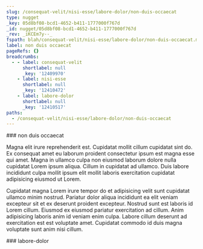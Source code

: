 ```yaml
---
slug: /consequat-velit/nisi-esse/labore-dolor/non-duis-occaecat
type: nugget
_key: 05d8bf08-bcd1-4652-b411-1777000f767d
_id: nugget/05d8bf08-bcd1-4652-b411-1777000f767d
_rev: _iKCEm7y--_
fspath: blah/consequat-velit/nisi-esse/labore-dolor/non-duis-occaecat.md
label: non duis occaecat
pageRefs: {}
breadcrumbs:
  - - label: consequat-velit
      shortlabel: null
      _key: '12409970'
    - label: nisi-esse
      shortlabel: null
      _key: '12410472'
    - label: labore-dolor
      shortlabel: null
      _key: '12410517'
paths:
  - /consequat-velit/nisi-esse/labore-dolor/non-duis-occaecat
---
```


<NuggetArea>
<Nugget slug="/consequat-velit/nisi-esse/labore-dolor/non-duis-occaecat" type="nugget" _key="05d8bf08-bcd1-4652-b411-1777000f767d" _id="nugget/05d8bf08-bcd1-4652-b411-1777000f767d" _rev="_iKCEm7y--_" fspath="blah/consequat-velit/nisi-esse/labore-dolor/non-duis-occaecat.md" label="non duis occaecat" paths="/consequat-velit/nisi-esse/labore-dolor/non-duis-occaecat">
<NuggetBody>
### non duis occaecat

Magna elit irure reprehenderit est. Cupidatat mollit cillum cupidatat sint do. Ex consequat amet eu laborum proident consectetur ipsum est magna esse qui amet. Magna in ullamco culpa non eiusmod laborum dolore nulla cupidatat Lorem ipsum aliqua. Cillum in cupidatat ad ullamco. Duis labore incididunt culpa mollit ipsum elit mollit laboris exercitation cupidatat adipisicing eiusmod ut Lorem.

Cupidatat magna Lorem irure tempor do et adipisicing velit sunt cupidatat ullamco minim nostrud. Pariatur dolor aliqua incididunt ea elit veniam excepteur sit et ex deserunt proident excepteur. Nostrud sunt est laboris id Lorem cillum. Eiusmod ex eiusmod pariatur exercitation ad cillum. Anim adipisicing laboris anim id veniam enim culpa. Labore cillum deserunt ad exercitation est est voluptate amet. Cupidatat commodo id duis magna voluptate sunt anim nisi cillum.

</NuggetBody>
<Breadcrumbs>
<Crumbs>
<Crumb _key="12409970" label="consequat-velit" /><Crumb _key="12410472" label="nisi-esse" /><Crumb _key="12410517" label="labore-dolor" />
</Crumbs>
</Breadcrumbs>
</Nugget>

<NuggetsInbound>
</NuggetsInbound>
<NuggetsOutbound>
</NuggetsOutbound>
</NuggetArea>
<PassagesInbound>
<Passage direction="inbound" type="passage" _key="12410517" _id="passage/12410517" _rev="_iKCEm7u--A" label="labore-dolor" passage="labore-dolor" fspath="blah/consequat-velit/nisi-esse/labore-dolor" paths="/consequat-velit/nisi-esse/labore-dolor" slug="/consequat-velit/nisi-esse/labore-dolor">
<NuggetBody>
### labore-dolor

</NuggetBody>
<Breadcrumbs>
<Crumbs>
<Crumb _key="12409970" label="consequat-velit" /><Crumb _key="12410472" label="nisi-esse" />
</Crumbs>
</Breadcrumbs>
</Passage>

</PassagesInbound>
<PassagesOutbound>
</PassagesOutbound>
